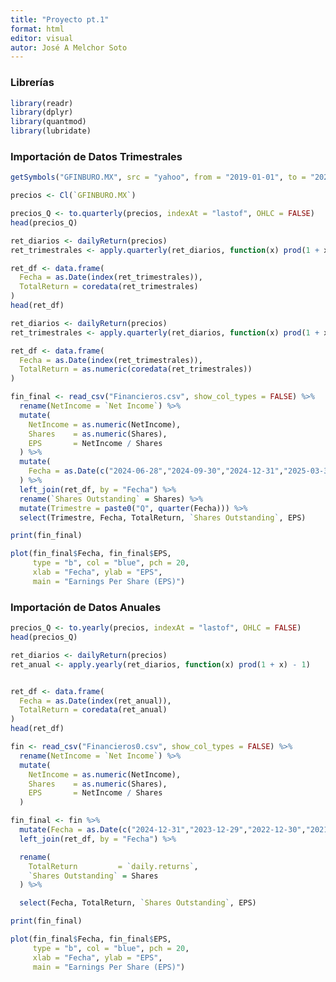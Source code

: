 ```yaml
---
title: "Proyecto pt.1"
format: html
editor: visual
autor: José A Melchor Soto
---
```


### Librerías

```r
library(readr)
library(dplyr)
library(quantmod)
library(lubridate)

```

### Importación de Datos Trimestrales

```r
getSymbols("GFINBURO.MX", src = "yahoo", from = "2019-01-01", to = "2025-01-01")

precios <- Cl(`GFINBURO.MX`)

precios_Q <- to.quarterly(precios, indexAt = "lastof", OHLC = FALSE)
head(precios_Q)
```

```r

ret_diarios <- dailyReturn(precios)
ret_trimestrales <- apply.quarterly(ret_diarios, function(x) prod(1 + x) - 1)

ret_df <- data.frame(
  Fecha = as.Date(index(ret_trimestrales)),
  TotalReturn = coredata(ret_trimestrales)
)
head(ret_df)

```

```r

ret_diarios <- dailyReturn(precios)
ret_trimestrales <- apply.quarterly(ret_diarios, function(x) prod(1 + x) - 1)

ret_df <- data.frame(
  Fecha = as.Date(index(ret_trimestrales)),
  TotalReturn = as.numeric(coredata(ret_trimestrales))
)

fin_final <- read_csv("Financieros.csv", show_col_types = FALSE) %>%
  rename(NetIncome = `Net Income`) %>%
  mutate(
    NetIncome = as.numeric(NetIncome),
    Shares    = as.numeric(Shares),
    EPS       = NetIncome / Shares
  ) %>%
  mutate(
    Fecha = as.Date(c("2024-06-28","2024-09-30","2024-12-31","2025-03-30","2025-06-30"))
  ) %>%
  left_join(ret_df, by = "Fecha") %>%
  rename(`Shares Outstanding` = Shares) %>%
  mutate(Trimestre = paste0("Q", quarter(Fecha))) %>%
  select(Trimestre, Fecha, TotalReturn, `Shares Outstanding`, EPS)

print(fin_final)

```

```r
plot(fin_final$Fecha, fin_final$EPS,
     type = "b", col = "blue", pch = 20,
     xlab = "Fecha", ylab = "EPS",
     main = "Earnings Per Share (EPS)")

```

### Importación de Datos Anuales

```r

precios_Q <- to.yearly(precios, indexAt = "lastof", OHLC = FALSE)
head(precios_Q)

```

```r
ret_diarios <- dailyReturn(precios)
ret_anual <- apply.yearly(ret_diarios, function(x) prod(1 + x) - 1)


ret_df <- data.frame(
  Fecha = as.Date(index(ret_anual)),
  TotalReturn = coredata(ret_anual)
)
head(ret_df)
```

```r


fin <- read_csv("Financieros0.csv", show_col_types = FALSE) %>%
  rename(NetIncome = `Net Income`) %>%
  mutate(
    NetIncome = as.numeric(NetIncome),
    Shares    = as.numeric(Shares),
    EPS       = NetIncome / Shares
  )

fin_final <- fin %>%
  mutate(Fecha = as.Date(c("2024-12-31","2023-12-29","2022-12-30","2021-12-31"))) %>%
  left_join(ret_df, by = "Fecha") %>%

  rename(
    TotalReturn         = `daily.returns`,
    `Shares Outstanding` = Shares
  ) %>%

  select(Fecha, TotalReturn, `Shares Outstanding`, EPS)

print(fin_final)


```

```r
plot(fin_final$Fecha, fin_final$EPS,
     type = "b", col = "blue", pch = 20,
     xlab = "Fecha", ylab = "EPS",
     main = "Earnings Per Share (EPS)")
```
